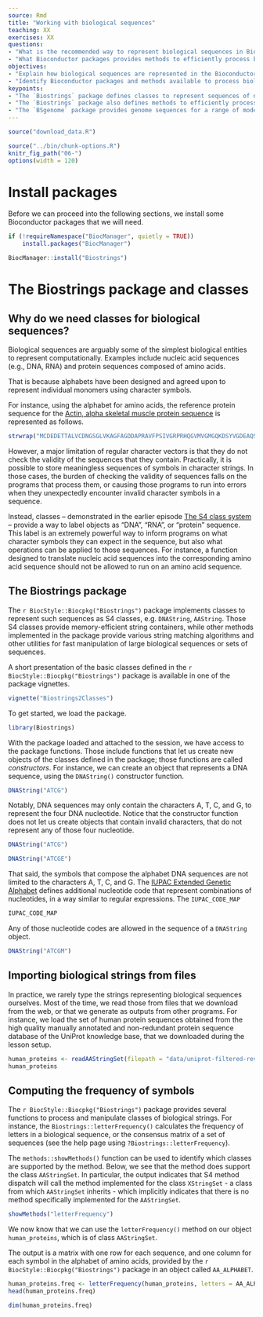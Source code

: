 ```yaml
---
source: Rmd
title: "Working with biological sequences"
teaching: XX
exercises: XX
questions:
- "What is the recommended way to represent biological sequences in Bioconductor?"
- "What Bioconductor packages provides methods to efficiently process biological sequences?"
objectives:
- "Explain how biological sequences are represented in the Bioconductor project."
- "Identify Bioconductor packages and methods available to process biological sequences."
keypoints:
- "The `Biostrings` package defines classes to represent sequences of nucleotides and amino acids."
- "The `Biostrings` package also defines methods to efficiently process biological sequences."
- "The `BSgenome` package provides genome sequences for a range of model organisms immediately available as Bioconductor objects."
---
```


```r
source("download_data.R")
```

```r
source("../bin/chunk-options.R")
knitr_fig_path("06-")
options(width = 120)
```

# Install packages

Before we can proceed into the following sections, we install some Bioconductor packages that we will need.

```r
if (!requireNamespace("BiocManager", quietly = TRUE))
    install.packages("BiocManager")

BiocManager::install("Biostrings")
```


# The Biostrings package and classes

## Why do we need classes for biological sequences?

Biological sequences are arguably some of the simplest biological entities to represent computationally.
Examples include nucleic acid sequences (e.g., DNA, RNA) and protein sequences composed of amino acids.

That is because alphabets have been designed and agreed upon to represent individual monomers using character symbols.

For instance, using the alphabet for amino acids, the reference protein sequence for the [Actin, alpha skeletal muscle protein sequence](https://www.uniprot.org/uniprot/P68133#sequences) is represented as follows.

```r
strwrap("MCDEDETTALVCDNGSGLVKAGFAGDDAPRAVFPSIVGRPRHQGVMVGMGQKDSYVGDEAQSKRGILTLKYPIEHGIITNWDDMEKIWHHTFYNELRVAPEEHPTLLTEAPLNPKANREKMTQIMFETFNVPAMYVAIQAVLSLYASGRTTGIVLDSGDGVTHNVPIYEGYALPHAIMRLDLAGRDLTDYLMKILTERGYSFVTTAEREIVRDIKEKLCYVALDFENEMATAASSSSLEKSYELPDGQVITIGNERFRCPETLFQPSFIGMESAGIHETTYNSIMKCDIDIRKDLYANNVMSGGTTMYPGIADRMQKEITALAPSTMKIKIIAPPERKYSVWIGGSILASLSTFQQMWITKQEYDEAGPSIVHRKCF")
```

However, a major limitation of regular character vectors is that they do not check the validity of the sequences that they contain.
Practically, it is possible to store meaningless sequences of symbols in character strings.
In those cases, the burden of checking the validity of sequences falls on the programs that process them, or causing those programs to run into errors when they unexpectedly encounter invalid character symbols in a sequence.

Instead, classes -- demonstrated in the earlier episode [The S4 class system][crossref-s4] -- provide a way to label objects as "DNA", "RNA", or "protein" sequence.
This label is an extremely powerful way to inform programs on what character symbols they can expect in the sequence, but also what operations can be applied to those sequences.
For instance, a function designed to translate nucleic acid sequences into the corresponding amino acid sequence should not be allowed to run on an amino acid sequence.

## The Biostrings package

The `r BiocStyle::Biocpkg("Biostrings")` package implements classes to represent such sequences as S4 classes, e.g. `DNAString`, `AAString`.
Those S4 classes provide memory-efficient string containers, while other methods implemented in the package provide various string matching algorithms and other utilities for fast manipulation of large biological sequences or sets of sequences.

A short presentation of the basic classes defined in the `r BiocStyle::Biocpkg("Biostrings")` package is available in one of the package vignettes.

```r
vignette("Biostrings2Classes")
```

To get started, we load the package.

```r
library(Biostrings)
```

With the package loaded and attached to the session, we have access to the package functions.
Those include functions that let us create new objects of the classes defined in the package; those functions are called _constructors_.
For instance, we can create an object that represents a DNA sequence, using the `DNAString()` constructor function.

```r
DNAString("ATCG")
```

Notably, DNA sequences may only contain the characters A, T, C, and G, to represent the four DNA nucleotide.
Notice that the constructor function does not let us create objects that contain invalid characters, that do not represent any of those four nucleotide.

```r
DNAString("ATCG")
```

```r
DNAString("ATCGE")
```

That said, the symbols that compose the alphabet DNA sequences are not limited to the characters A, T, C, and G.
The [IUPAC Extended Genetic Alphabet][iupac-alphabet] defines additional nucleotide code that represent combinations of nucleotides, in a way similar to regular expressions.
The `IUPAC_CODE_MAP` 

```r
IUPAC_CODE_MAP
```

Any of those nucleotide codes are allowed in the sequence of a `DNAString` object.

```r
DNAString("ATCGM")
```


## Importing biological strings from files

In practice, we rarely type the strings representing biological sequences ourselves.
Most of the time, we read those from files that we download from the web, or that we generate as outputs from other programs.
For instance, we load the set of human protein sequences obtained from the high quality manually annotated and non-redundant protein sequence database of the UniProt knowledge base, that we downloaded during the lesson setup.

```r
human_proteins <- readAAStringSet(filepath = "data/uniprot-filtered-reviewed_human_96.fasta.gz")
human_proteins
```


## Computing the frequency of symbols

The `r BiocStyle::Biocpkg("Biostrings")` package provides several functions to process and manipulate classes of biological strings.
For instance, the `Biostrings::letterFrequency()` calculates the frequency of letters in a biological sequence, or the consensus matrix of a set of sequences (see the help page using `?Biostrings::letterFrequency`).

The `methods::showMethods()` function can be used to identify which classes are supported by the method.
Below, we see that the method does support the class `AAStringSet`.
In particular, the output indicates that S4 method dispatch will call the method implemented for the class `XStringSet` - a class from which `AAStringSet` inherits - which implicitly indicates that there is no method specifically implemented for the `AAStringSet`.

```r
showMethods("letterFrequency")
```

We now know that we can use the `letterFrequency()` method on our object `human_proteins`, which is of class `AAStringSet`.

The output is a matrix with one row for each sequence, and one column for each symbol in the alphabet of amino acids, provided by the `r BiocStyle::Biocpkg("Biostrings")` package in an object called `AA_ALPHABET`.

```r
human_proteins.freq <- letterFrequency(human_proteins, letters = AA_ALPHABET)
head(human_proteins.freq)
```

```r
dim(human_proteins.freq)
```


[pkg-methods]: https://stat.ethz.ch/R-manual/R-devel/library/methods/html/00Index.html
[iupac-alphabet]: https://www.bioinformatics.org/sms/iupac.html
[crossref-s4]: ../05-s4/index.html
[glossary-s4-slot]: ../reference.html#s4-class-slot
[glossary-s4-class]: ../reference.html#s4-class
[glossary-s4-object]: ../reference.html#s4-object
[glossary-s4-dispatch]: ../reference.html#s4-method-dispatch